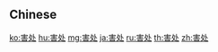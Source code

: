 {{also|害處}}
==Chinese==
{{zh-see|害處}}

[[ko:害处]]
[[hu:害处]]
[[mg:害处]]
[[ja:害处]]
[[ru:害处]]
[[th:害处]]
[[zh:害处]]